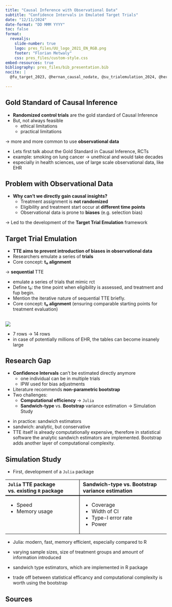 ```yaml
---
title: "Causal Inference with Observational Data"
subtitle: "Confidence Intervals in Emulated Target Trials"
date: "12/11/2024"
date-format: "DD MMM YYYY"
toc: false
format: 
  revealjs:
    slide-number: true
    logo: pres_files/UU_logo_2021_EN_RGB.png
    footer: "Florian Metwaly"
    css: pres_files/custom-style.css
embed-resources: true
bibliography: pres_files/bib_presentation.bib
nocite: |
  @fu_target_2023, @hernan_causal_nodate, @su_trialemulation_2024, @hernan_how_2018, @austin_variance_2016
  
---
```


## Gold Standard of Causal Inference

-   **Randomized control trials** are the gold standard of Causal Inference
-   But, not always feasible
    -   ethical limitations
    -   practical limitations

→ more and more common to use **observational data**

::: notes
-   Lets first talk about the Gold Standard in Causal Inference, RCTs
-   example: smoking on lung cancer -\> unethical and would take decades
-   especially in health sciences, use of large scale observational data, like EHR
:::

## Problem with Observational Data

-   **Why can't we directly gain causal insights?**
    -   Treatment assignment is **not randomized**
    -   Eligibility and treatment start occur at **different time points**
    -   Observational data is prone to **biases** (e.g. selection bias)

→ Led to the development of the **Target Trial Emulation** framework

::: notes
:::

## Target Trial Emulation

-   **TTE aims to prevent introduction of biases in observational data**
-   Researchers emulate a series of **trials**
-   Core concept: **t₀ alignment**

→ **sequential** TTE

::: notes
- emulate a series of trials that mimic rct
-   Define t₀: the time point when eligibility is assessed, and treatment and fup begin.
-   Mention the iterative nature of sequential TTE briefly.
-   Core concept: **t₀ alignment** (ensuring comparable starting points for treatment evaluation)
:::

## 

![](pres_files/TTE_slide.jpg)

::: notes
- 7 rows -> 14 rows
- in case of potentially millions of EHR, the tables can become insanely large 
:::

## Research Gap

-   **Confidence Intervals** can't be estimated directly anymore
    -   one individual can be in multiple trials
    -   IPW used for bias adjustments
-   Literature recommends **non-parametric bootstrap**
-   Two challenges:
    -   **Computational efficiency** → `Julia`
    -   **Sandwich-type** vs. **Bootstrap** variance estimation → Simulation Study

::: notes
- in practice: sandwich estimators
- sandwich: analytic, but conservative
- TTE itself is already computationally expensive, therefore in statistical software the analytic sandwich estimators are implemented. Bootstrap adds another layer of computational complexity.
:::

## Simulation Study

- First, development of a `Julia` package

<table style="border-collapse: collapse; width: 100%;">
  <tr style="border-bottom: 2px solid black;">
    <th style="text-align: left; padding-right: 10px; border-right: 1px solid black;">`Julia` TTE package vs. existing `R` package</th>
    <th style="text-align: left; padding-left: 10px;">Sandwich-type vs. Bootstrap variance estimation</th>
  </tr>
  <tr>
    <td style="padding-right: 10px; border-right: 1px solid black; vertical-align: top;">
      <ul>
        <li>Speed</li>
        <li>Memory usage</li>
      </ul>
    </td>
    <td style="padding-left: 10px;">
      <ul>
        <li>Coverage</li>
        <li>Width of CI</li>
        <li>Type-I error rate</li>
        <li>Power</li>
      </ul>
    </td>
  </tr>
</table>

::: notes
- Julia: modern, fast, memory efficient, especially compared to R
- varying sample sizes, size of treatment groups and amount of information introduced

- sandwich type estimators, which are implemented in R package

- trade off between statistical efficancy and computational complexity is worth using the bootstrap
:::


## Sources

::: {.bibliography}
:::
